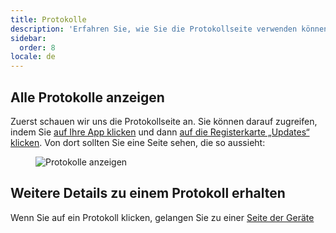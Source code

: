 ```yaml
---
title: Protokolle
description: 'Erfahren Sie, wie Sie die Protokollseite verwenden können.'
sidebar:
  order: 8
locale: de
---
```


## Alle Protokolle anzeigen
Zuerst schauen wir uns die Protokollseite an. Sie können darauf zugreifen, indem Sie [auf Ihre App klicken](/docs/webapp/main-page) und dann [auf die Registerkarte „Updates“ klicken](/docs/webapp/main-app-page).
Von dort sollten Sie eine Seite sehen, die so aussieht:

<figure><img style="margin-left: auto; margin-right: auto" src="/logswebp" alt="Protokolle anzeigen" /><figcaption></figcaption></figure>

## Weitere Details zu einem Protokoll erhalten

Wenn Sie auf ein Protokoll klicken, gelangen Sie zu einer [Seite der Geräte](/docs/webapp/devices/)